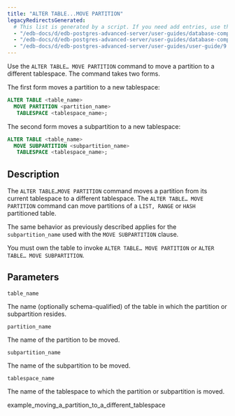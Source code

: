 ```yaml
---
title: "ALTER TABLE...MOVE PARTITION"
legacyRedirectsGenerated:
  # This list is generated by a script. If you need add entries, use the `legacyRedirects` key.
  - "/edb-docs/d/edb-postgres-advanced-server/user-guides/database-compatibility-for-oracle-developers-guide/9.6/Database_Compatibility_for_Oracle_Developers_Guide_v9.6.1.110.html"
  - "/edb-docs/d/edb-postgres-advanced-server/user-guides/database-compatibility-for-oracle-developers-guide/9.5/Database_Compatibility_for_Oracle_Developers_Guide.1.335.html"
  - "/edb-docs/d/edb-postgres-advanced-server/user-guides/user-guide/9.5/EDB_Postgres_Enterprise_Guide.1.059.html"
---
```


<div id="alter_table_move_partition" class="registered_link"></div>

Use the `ALTER TABLE… MOVE PARTITION` command to move a partition to a different tablespace. The command takes two forms.

The first form moves a partition to a new tablespace:

```sql
ALTER TABLE <table_name>
  MOVE PARTITION <partition_name>
   TABLESPACE <tablespace_name>;
```

The second form moves a subpartition to a new tablespace:

```sql
ALTER TABLE <table_name>
  MOVE SUBPARTITION <subpartition_name>
   TABLESPACE <tablespace_name>;
```

## Description

The `ALTER TABLE…MOVE PARTITION` command moves a partition from its current tablespace to a different tablespace. The `ALTER TABLE… MOVE PARTITION` command can move partitions of a `LIST, RANGE` or `HASH` partitioned table.

The same behavior as previously described applies for the `subpartition_name` used with the `MOVE SUBPARTITION` clause.

You must own the table to invoke `ALTER TABLE… MOVE PARTITION` or `ALTER TABLE… MOVE SUBPARTITION`.

## Parameters

`table_name`

 The name (optionally schema-qualified) of the table in which the partition or subpartition resides.

`partition_name`

 The name of the partition to be moved.

`subpartition_name`

 The name of the subpartition to be moved.

`tablespace_name`

 The name of the tablespace to which the partition or subpartition is moved.

<div class="toctree" maxdepth="3">

example_moving_a_partition_to_a_different_tablespace

</div>
